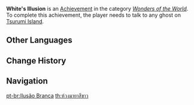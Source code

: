 {{Achievement Infobox
|title        = 
|id           = 81170
|order id     = 1156
|category     = Wonders of the World
|description  = Encounter the illusions of the ancient past
|requirements = Talk to any ghost on [[Tsurumi Island]].
|primogems    = 5
|tracking     = 
|hidden       = 1
|topic        = 
|type         = Exploration
}}
'''White's Illusion''' is an [[Achievement]] in the category ''[[Wonders of the World]]''. To complete this achievement, the player needs to talk to any ghost on [[Tsurumi Island]].
<!--
==Trivia==

==Video Guides==
{{EVT
|video1   = 
|caption1 = 
}}
-->
==Other Languages==
{{Other Languages
|en      = White's Illusion
|zhs     = 白之幻影
|zhs_rm  = Bái zhī Huànyǐng
|zht     = 白之幻影
|zht_rm  = Bái zhī Huànyǐng
|zh_tl   = Illusory Shadow of  White
|ja      = 白の幻影
|ja_rm   = Shiro no Gen'ei
|ja_tl   = White's Illusion
|ko      = 백의 환영
|ko_rm   = Baek-ui Hwanyeong
|ko_tl   = White's Illusion
|es      = La ilusión blanquecina
|es_tl   = 
|fr      = Illusion de blanc
|fr_tl   = White's Illusion
|ru      = Белые иллюзии
|ru_tl   = White Illusions
|th      = ห้วงมายาสีขาว
|th_rm   = 
|th_tl   = 
|vi      = Ảo Ảnh Trắng
|vi_tl   = 
|de      = Weiße Illusion
|de_tl   = White Illusion
|id      = Bayang-Bayang Putih
|id_tl   = Shadows of White
|pt      = Ilusão Branca
|pt_tl   = 
|tr      = Beyaz Yansımalar
|tr_tl   = 
|it      = L'illusione del bianco
|it_tl   = 
}}

==Change History==
{{Change History|2.2}}
<!--
==References==
{{Reflist}}
-->
==Navigation==
{{Achievement Navbox|Wonders of the World|Exploration}}

[[pt-br:Ilusão Branca]]
[[th:ห้วงมายาสีขาว]]